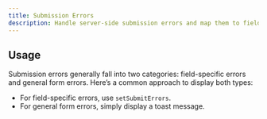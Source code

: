 ```yaml
---
title: Submission Errors
description: Handle server-side submission errors and map them to fields.
---
```


## Usage
Submission errors generally fall into two categories: field-specific errors and general form errors. Here’s a common approach to display both types:
- For field-specific errors, use `setSubmitErrors`.
- For general form errors, simply display a toast message.
<ComponentPreview name="RecFormSubmissionErrors" className="max-w-[350px] mx-auto" />


